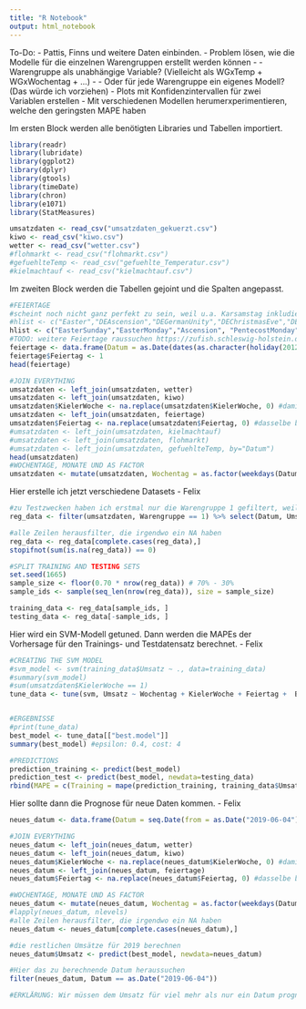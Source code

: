 ```yaml
---
title: "R Notebook"
output: html_notebook
---
```

To-Do:
- Pattis, Finns und weitere Daten einbinden.
- Problem lösen, wie die Modelle für die einzelnen Warengruppen erstellt werden können
- - Warengruppe als unabhängige Variable? (Vielleicht als WGxTemp + WGxWochentag + ...)
- - Oder für jede Warengruppe ein eigenes Modell? (Das würde ich vorziehen)
- Plots mit Konfidenzintervallen für zwei Variablen erstellen
- Mit verschiedenen Modellen herumerxperimentieren, welche den geringsten MAPE haben

Im ersten Block werden alle benötigten Libraries und Tabellen importiert.
```r
library(readr)
library(lubridate)
library(ggplot2)
library(dplyr)
library(gtools)
library(timeDate)
library(chron)
library(e1071)
library(StatMeasures)

umsatzdaten <- read_csv("umsatzdaten_gekuerzt.csv")
kiwo <- read_csv("kiwo.csv")
wetter <- read_csv("wetter.csv")
#flohmarkt <- read_csv("flohmarkt.csv")
#gefuehlteTemp <- read_csv("gefuehlte_Temperatur.csv")
#kielmachtauf <- read_csv("kielmachtauf.csv")
```

Im zweiten Block werden die Tabellen gejoint und die Spalten angepasst.
```r
#FEIERTAGE
#scheint noch nicht ganz perfekt zu sein, weil u.a. Karsamstag inkludiert ist
#hlist <- c("Easter","DEAscension","DEGermanUnity","DEChristmasEve","DENewYearsEve")
hlist <- c("EasterSunday","EasterMonday","Ascension", "PentecostMonday","DEGermanUnity","ChristmasDay", "NewYearsDay")
#TODO: weitere Feiertage raussuchen https://zufish.schleswig-holstein.de/detail?areaId=&pstId=8967760&ouId=&infotype=0
feiertage <- data.frame(Datum = as.Date(dates(as.character(holiday(2012:2019,hlist)), format="Y-M-D")))
feiertage$Feiertag <- 1
head(feiertage)

#JOIN EVERYTHING
umsatzdaten <- left_join(umsatzdaten, wetter)
umsatzdaten <- left_join(umsatzdaten, kiwo)
umsatzdaten$KielerWoche <- na.replace(umsatzdaten$KielerWoche, 0) #damit 0 und nicht "na" steht, wenn keine KiWo ist
umsatzdaten <- left_join(umsatzdaten, feiertage)
umsatzdaten$Feiertag <- na.replace(umsatzdaten$Feiertag, 0) #dasselbe bei Feiertagen
#umsatzdaten <- left_join(umsatzdaten, kielmachtauf)
#umsatzdaten <- left_join(umsatzdaten, flohmarkt)
#umsatzdaten <- left_join(umsatzdaten, gefuehlteTemp, by="Datum")
head(umsatzdaten)
#WOCHENTAGE, MONATE UND AS FACTOR
umsatzdaten <- mutate(umsatzdaten, Wochentag = as.factor(weekdays(Datum)), Monat = as.factor(month(Datum)), Feiertag = as.factor(Feiertag), KielerWoche = as.factor(KielerWoche))#, Flohmarkt = as.factor(flohmarkt), Kielmachtauf = as.factor(Kielmachtauf))

```

Hier erstelle ich jetzt verschiedene Datasets - Felix
```r
#zu Testzwecken haben ich erstmal nur die Warengruppe 1 gefiltert, weil ich nicht weiß, wie das sonst geht
reg_data <- filter(umsatzdaten, Warengruppe == 1) %>% select(Datum, Umsatz, Wochentag, KielerWoche, Feiertag, Bewoelkung, Temperatur, Windgeschwindigkeit)

#alle Zeilen herausfilter, die irgendwo ein NA haben
reg_data <- reg_data[complete.cases(reg_data),]
stopifnot(sum(is.na(reg_data)) == 0)

#SPLIT TRAINING AND TESTING SETS
set.seed(1665)
sample_size <- floor(0.70 * nrow(reg_data)) # 70% - 30%
sample_ids <- sample(seq_len(nrow(reg_data)), size = sample_size)

training_data <- reg_data[sample_ids, ]
testing_data <- reg_data[-sample_ids, ]

```

Hier wird ein SVM-Modell getuned. Dann werden die MAPEs der Vorhersage für den Trainings- und Testdatensatz berechnet. - Felix
```r
#CREATING THE SVM MODEL
#svm_model <- svm(training_data$Umsatz ~ ., data=training_data)
#summary(svm_model)
#sum(umsatzdaten$KielerWoche == 1)
tune_data <- tune(svm, Umsatz ~ Wochentag + KielerWoche + Feiertag +  Bewoelkung + Temperatur + Windgeschwindigkeit, data=training_data, ranges = list(epsilon = seq(0.2, 1, 0.1), cost = 2^(2:3))) 


#ERGEBNISSE
#print(tune_data)
best_model <- tune_data[["best.model"]]
summary(best_model) #epsilon: 0.4, cost: 4

#PREDICTIONS
prediction_training <- predict(best_model)
prediction_test <- predict(best_model, newdata=testing_data)
rbind(MAPE = c(Training = mape(prediction_training, training_data$Umsatz), Test = mape(prediction_test, testing_data$Umsatz)))

```

Hier sollte dann die Prognose für neue Daten kommen. - Felix
```r
neues_datum <- data.frame(Datum = seq.Date(from = as.Date("2019-06-04"), to = as.Date("2019-08-01"), by = "day"))

#JOIN EVERYTHING
neues_datum <- left_join(neues_datum, wetter)
neues_datum <- left_join(neues_datum, kiwo)
neues_datum$KielerWoche <- na.replace(neues_datum$KielerWoche, 0) #damit 0 und nicht "na" steht, wenn keine KiWo ist
neues_datum <- left_join(neues_datum, feiertage)
neues_datum$Feiertag <- na.replace(neues_datum$Feiertag, 0) #dasselbe bei Feiertagen

#WOCHENTAGE, MONATE UND AS FACTOR
neues_datum <- mutate(neues_datum, Wochentag = as.factor(weekdays(Datum)), Monat = as.factor(month(Datum)), Feiertag = as.factor(Feiertag), KielerWoche = as.factor(KielerWoche))
#lapply(neues_datum, nlevels)
#alle Zeilen herausfilter, die irgendwo ein NA haben
neues_datum <- neues_datum[complete.cases(neues_datum),]

#die restlichen Umsätze für 2019 berechnen
neues_datum$Umsatz <- predict(best_model, newdata=neues_datum)

#Hier das zu berechnende Datum heraussuchen
filter(neues_datum, Datum == as.Date("2019-06-04"))

#ERKLÄRUNG: Wir müssen dem Umsatz für viel mehr als nur ein Datum prognostizieren, damit von allen Faktorvariablen auch mindestens zwei Ausprägungen vorhanden sind (also Kieler Woche und Feiertage müssen enthalten sein)

```
